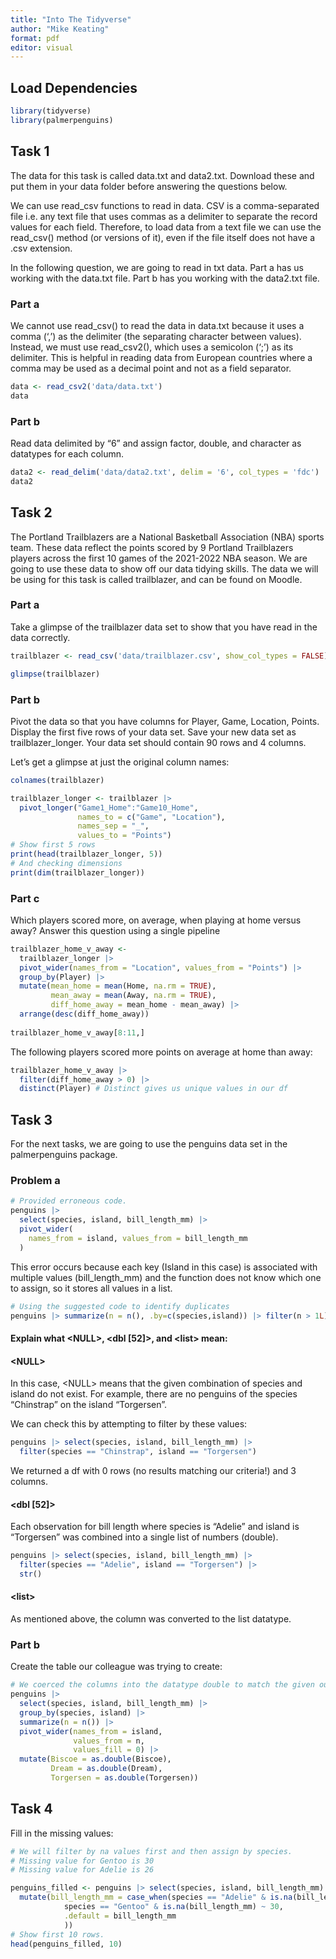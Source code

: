 ```yaml
---
title: "Into The Tidyverse"
author: "Mike Keating"
format: pdf
editor: visual
---
```


## Load Dependencies

```r
library(tidyverse)
library(palmerpenguins)
```

## Task 1

The data for this task is called data.txt and data2.txt. Download these and put them in your data folder before answering the questions below.

We can use read_csv functions to read in data. CSV is a comma-separated file i.e. any text file that uses commas as a delimiter to separate the record values for each field. Therefore, to load data from a text file we can use the read_csv() method (or versions of it), even if the file itself does not have a .csv extension.

In the following question, we are going to read in txt data. Part a has us working with the data.txt file. Part b has you working with the data2.txt file.

### Part a

We cannot use read_csv() to read the data in data.txt because it uses a comma (',') as the delimiter (the separating character between values). Instead, we must use read_csv2(), which uses a semicolon (';') as its delimiter. This is helpful in reading data from European countries where a comma may be used as a decimal point and not as a field separator.

```r
data <- read_csv2('data/data.txt')
data
```

### Part b

Read data delimited by "6" and assign factor, double, and character as datatypes for each column.

```r
data2 <- read_delim('data/data2.txt', delim = '6', col_types = 'fdc')
data2
```

## Task 2

The Portland Trailblazers are a National Basketball Association (NBA) sports team. These data reflect the points scored by 9 Portland Trailblazers players across the first 10 games of the 2021-2022 NBA season. We are going to use these data to show off our data tidying skills. The data we will be using for this task is called trailblazer, and can be found on Moodle.

### Part a

Take a glimpse of the trailblazer data set to show that you have read in the data correctly.

```r
trailblazer <- read_csv('data/trailblazer.csv', show_col_types = FALSE)

glimpse(trailblazer)
```

### Part b

Pivot the data so that you have columns for Player, Game, Location, Points. Display the first five rows of your data set. Save your new data set as trailblazer_longer. Your data set should contain 90 rows and 4 columns.

Let's get a glimpse at just the original column names:

```r
colnames(trailblazer)

```

```r
trailblazer_longer <- trailblazer |> 
  pivot_longer("Game1_Home":"Game10_Home", 
               names_to = c("Game", "Location"), 
               names_sep = "_", 
               values_to = "Points")
# Show first 5 rows
print(head(trailblazer_longer, 5))
# And checking dimensions
print(dim(trailblazer_longer))
```

### Part c

Which players scored more, on average, when playing at home versus away? Answer this question using a single pipeline

```r
trailblazer_home_v_away <- 
  trailblazer_longer |> 
  pivot_wider(names_from = "Location", values_from = "Points") |>
  group_by(Player) |>
  mutate(mean_home = mean(Home, na.rm = TRUE),
         mean_away = mean(Away, na.rm = TRUE),
         diff_home_away = mean_home - mean_away) |>
  arrange(desc(diff_home_away))
  
trailblazer_home_v_away[8:11,]
```

The following players scored more points on average at home than away:

```r
trailblazer_home_v_away |>
  filter(diff_home_away > 0) |>
  distinct(Player) # Distinct gives us unique values in our df
```

## Task 3				

For the next tasks, we are going to use the penguins data set in the palmerpenguins package.

### Problem a

```r
# Provided erroneous code.
penguins |>
  select(species, island, bill_length_mm) |>
  pivot_wider(
    names_from = island, values_from = bill_length_mm
  )
```

This error occurs because each key (Island in this case) is associated with multiple values (bill_length_mm) and the function does not know which one to assign, so it stores all values in a list.

```r
# Using the suggested code to identify duplicates
penguins |> summarize(n = n(), .by=c(species,island)) |> filter(n > 1L)
```

#### Explain what \<NULL\>, \<dbl \[52\]\>, and \<list\> mean:

#### \<NULL\>

In this case, \<NULL\> means that the given combination of species and island do not exist. For example, there are no penguins of the species "Chinstrap" on the island "Torgersen".

We can check this by attempting to filter by these values:

```r
penguins |> select(species, island, bill_length_mm) |> 
  filter(species == "Chinstrap", island == "Torgersen")
```

We returned a df with 0 rows (no results matching our criteria!) and 3 columns.

#### \<dbl \[52\]\>

Each observation for bill length where species is "Adelie" and island is "Torgersen" was combined into a single list of numbers (double).

```r
penguins |> select(species, island, bill_length_mm) |> 
  filter(species == "Adelie", island == "Torgersen") |> 
  str()
```

#### \<list\>

As mentioned above, the column was converted to the list datatype.

### Part b

Create the table our colleague was trying to create:

```r
# We coerced the columns into the datatype double to match the given output.
penguins |>
  select(species, island, bill_length_mm) |> 
  group_by(species, island) |> 
  summarize(n = n()) |> 
  pivot_wider(names_from = island, 
              values_from = n, 
              values_fill = 0) |> 
  mutate(Biscoe = as.double(Biscoe),
         Dream = as.double(Dream),
         Torgersen = as.double(Torgersen))

```

## Task 4

Fill in the missing values:

```r
# We will filter by na values first and then assign by species.
# Missing value for Gentoo is 30
# Missing value for Adelie is 26

penguins_filled <- penguins |> select(species, island, bill_length_mm) |> 
  mutate(bill_length_mm = case_when(species == "Adelie" & is.na(bill_length_mm) ~ 26,
            species == "Gentoo" & is.na(bill_length_mm) ~ 30,
            .default = bill_length_mm
            ))
# Show first 10 rows.
head(penguins_filled, 10)
```
